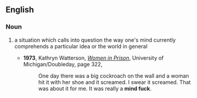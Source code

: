 ==English==

===Noun===
{{en-noun|sg=[[mind]] [[fuck]]}}

# {{psychology}} a situation which calls into question the way one's mind currently comprehends a particular idea or the world in general
#* '''1973''', Kathryn Watterson, ''[http://books.google.com/books?id=82lHAAAAMAAJ&q=%22a+mind+fuck%22&dq=%22a+mind+fuck%22&lr=&ei=SV6AR5TsLpnmtQOP-9y4Cw&pgis=1 Women in Prison]'', University of Michigan/Doubleday, page 322,
#*: One day there was a big cockroach on the wall and a woman hit it with her shoe and it screamed. I swear it screamed. That was about it for me. It was really a '''mind fuck'''.